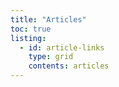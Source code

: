```yaml
---
title: "Articles"
toc: true
listing: 
  - id: article-links
    type: grid
    contents: articles
---
```


::: {#article-links}
:::
